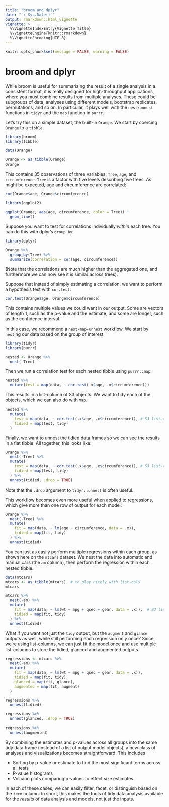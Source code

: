 ```yaml
---
title: "broom and dplyr"
date: "`r Sys.Date()`"
output: rmarkdown::html_vignette
vignette: >
  %\VignetteIndexEntry{Vignette Title}
  %\VignetteEngine{knitr::rmarkdown}
  %\VignetteEncoding{UTF-8}
---
```


```r
knitr::opts_chunk$set(message = FALSE, warning = FALSE)
```

# broom and dplyr

While broom is useful for summarizing the result of a single analysis in a consistent format, it is really designed for high-throughput applications, where you must combine results from multiple analyses. These could be subgroups of data, analyses using different models, bootstrap replicates, permutations, and so on. In particular, it plays well with the `nest/unnest` functions in `tidyr` and the `map` function in `purrr`.

Let's try this on a simple dataset, the built-in `Orange`. We start by coercing `Orange` to a `tibble`.

```r
library(broom)
library(tibble)

data(Orange)

Orange <- as_tibble(Orange)
Orange
```

This contains 35 observations of three variables: `Tree`, `age`, and `circumference`. `Tree` is a factor with five levels describing five trees. As might be expected, age and circumference are correlated:

```r
cor(Orange$age, Orange$circumference)

library(ggplot2)

ggplot(Orange, aes(age, circumference, color = Tree)) +
  geom_line()
```

Suppose you want to test for correlations individually *within* each tree. You can do this with dplyr's `group_by`:

```r
library(dplyr)

Orange %>% 
  group_by(Tree) %>%
  summarize(correlation = cor(age, circumference))
```

(Note that the correlations are much higher than the aggregated one, and furthermore we can now see it is similar across trees).

Suppose that instead of simply estimating a correlation, we want to perform a hypothesis test with `cor.test`:

```r
cor.test(Orange$age, Orange$circumference)
```

This contains multiple values we could want in our output. Some are vectors of length 1, such as the p-value and the estimate, and some are longer, such as the confidence interval. 

In this case, we recommend a `nest-map-unnest` workflow. We start by `nest`ing our data based on the group of interest:

```r
library(tidyr)
library(purrr)

nested <- Orange %>% 
  nest(-Tree)
```

Then we run a correlation test for each nested tibble using `purrr::map`:

```r
nested %>% 
  mutate(test = map(data, ~ cor.test(.x$age, .x$circumference)))
```

This results in a list-column of S3 objects. We want to tidy each of the objects, which we can also do with `map`.

```r
nested %>% 
  mutate(
    test = map(data, ~ cor.test(.x$age, .x$circumference)), # S3 list-col
    tidied = map(test, tidy)
  ) 
```

Finally, we want to unnest the tidied data frames so we can see the results in a flat tibble. All together, this looks like:

```r
Orange %>% 
  nest(-Tree) %>% 
  mutate(
    test = map(data, ~ cor.test(.x$age, .x$circumference)), # S3 list-col
    tidied = map(test, tidy)
  ) %>% 
  unnest(tidied, .drop = TRUE)
```

Note that the `.drop` argument to `tidyr::unnest` is often useful.

This workflow becomes even more useful when applied to regressions, which give more than one row of output for each model:

```r
Orange %>%
  nest(-Tree) %>% 
  mutate(
    fit = map(data, ~ lm(age ~ circumference, data = .x)),
    tidied = map(fit, tidy)
  ) %>% 
  unnest(tidied)
```

You can just as easily perform multiple regressions within each group, as shown here on the `mtcars` dataset. We nest the data into automatic and manual cars (the `am` column), then perform the regression within each nested tibble.

```r
data(mtcars)
mtcars <- as_tibble(mtcars)  # to play nicely with list-cols
mtcars

mtcars %>%
  nest(-am) %>% 
  mutate(
    fit = map(data, ~ lm(wt ~ mpg + qsec + gear, data = .x)),  # S3 list-col
    tidied = map(fit, tidy)
  ) %>% 
  unnest(tidied)
```

What if you want not just the `tidy` output, but the `augment` and `glance` outputs as well, while still performing each regression only once? Since we're using list-columns, we can just fit the model once and use multiple list-columns to store the tidied, glanced and augmented outputs.

```r
regressions <- mtcars %>%
  nest(-am) %>% 
  mutate(
    fit = map(data, ~ lm(wt ~ mpg + qsec + gear, data = .x)),
    tidied = map(fit, tidy),
    glanced = map(fit, glance),
    augmented = map(fit, augment)
  )

regressions %>% 
  unnest(tidied)

regressions %>% 
  unnest(glanced, .drop = TRUE)

regressions %>% 
  unnest(augmented)
```

By combining the estimates and p-values across all groups into the same tidy data frame (instead of a list of output model objects), a new class of analyses and visualizations becomes straightforward. This includes

- Sorting by p-value or estimate to find the most significant terms across all tests
- P-value histograms
- Volcano plots comparing p-values to effect size estimates

In each of these cases, we can easily filter, facet, or distinguish based on the `term` column. In short, this makes the tools of tidy data analysis available for the *results* of data analysis and models, not just the inputs.
